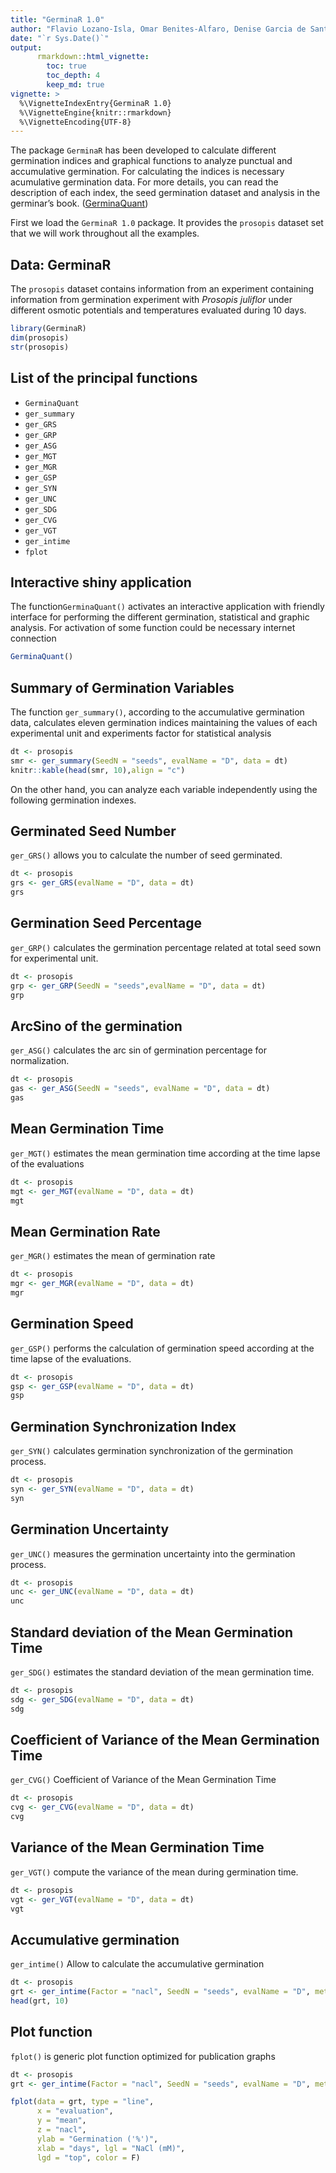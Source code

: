 ```yaml
---
title: "GerminaR 1.0"
author: "Flavio Lozano-Isla, Omar Benites-Alfaro, Denise Garcia de Santana, Marli A. Ranal, Marcelo Francisco Pompelli"
date: "`r Sys.Date()`"
output: 
      rmarkdown::html_vignette:
        toc: true
        toc_depth: 4
        keep_md: true
vignette: >
  %\VignetteIndexEntry{GerminaR 1.0}
  %\VignetteEngine{knitr::rmarkdown}
  %\VignetteEncoding{UTF-8}
---
```



The package `GerminaR` has been developed to calculate different germination indices and graphical functions to analyze punctual and accumulative germination. For calculating the indices is necessary acumulative germination data. For more details, you can read the description of each index, the seed germination dataset and analysis in the germinar's book. ([GerminaQuant](https://flavjack.github.io/GerminaQuant-usm/))


First we load the `GerminaR 1.0` package. It provides the `prosopis` dataset set that we will work throughout all the examples. 


## Data: GerminaR

The `prosopis` dataset contains information from an experiment containing information from germination experiment with *Prosopis juliflor* under different osmotic potentials and temperatures evaluated during 10 days.

```r
library(GerminaR)
dim(prosopis)
str(prosopis)
```


## List of the principal functions

* `GerminaQuant`
* `ger_summary`
* `ger_GRS`
* `ger_GRP`
* `ger_ASG`
* `ger_MGT`
* `ger_MGR`
* `ger_GSP`
* `ger_SYN`
* `ger_UNC`
* `ger_SDG`
* `ger_CVG`
* `ger_VGT`
* `ger_intime`
* `fplot` 

## Interactive shiny application

The function`GerminaQuant()` activates an interactive application with friendly interface for performing the different germination, statistical and graphic analysis. For activation of some function could be necessary internet connection

```r
GerminaQuant()
```


## Summary of Germination Variables

The function `ger_summary()`, according to the accumulative germination data, calculates eleven germination indices maintaining the values of each experimental unit and experiments factor for statistical analysis


```r
dt <- prosopis
smr <- ger_summary(SeedN = "seeds", evalName = "D", data = dt)
knitr::kable(head(smr, 10),align = "c")
```


On the other hand, you can analyze each variable independently using the following germination indexes.


## Germinated Seed Number

`ger_GRS()` allows you to calculate the number of seed germinated.


```r
dt <- prosopis
grs <- ger_GRS(evalName = "D", data = dt)
grs
```


## Germination Seed Percentage

`ger_GRP()` calculates the germination percentage related at total seed sown for experimental unit.

```r
dt <- prosopis
grp <- ger_GRP(SeedN = "seeds",evalName = "D", data = dt)
grp
```


## ArcSino of the germination

`ger_ASG()`  calculates the arc sin of germination percentage for normalization.

```r
dt <- prosopis
gas <- ger_ASG(SeedN = "seeds", evalName = "D", data = dt)
gas
```


## Mean Germination Time

`ger_MGT()` estimates the mean germination time according at the time lapse of the evaluations

```r
dt <- prosopis
mgt <- ger_MGT(evalName = "D", data = dt)
mgt
```


## Mean Germination Rate

`ger_MGR()` estimates the mean of germination rate

```r
dt <- prosopis
mgr <- ger_MGR(evalName = "D", data = dt)
mgr
```


## Germination Speed

`ger_GSP()` performs the calculation of germination speed according at the time lapse of the evaluations.

```r
dt <- prosopis
gsp <- ger_GSP(evalName = "D", data = dt)
gsp
```


## Germination Synchronization Index

`ger_SYN()` calculates germination synchronization of the germination process.

```r
dt <- prosopis
syn <- ger_SYN(evalName = "D", data = dt)
syn
```

## Germination Uncertainty

`ger_UNC()` measures the germination uncertainty into the germination process.


```r
dt <- prosopis
unc <- ger_UNC(evalName = "D", data = dt)
unc
```


## Standard deviation of the Mean Germination Time

`ger_SDG()` estimates the standard deviation of the mean germination time.

```r
dt <- prosopis
sdg <- ger_SDG(evalName = "D", data = dt)
sdg
```


## Coefficient of Variance of the Mean Germination Time

`ger_CVG()`  Coefficient of Variance of the Mean Germination Time

```r
dt <- prosopis
cvg <- ger_CVG(evalName = "D", data = dt)
cvg
```


## Variance of the Mean Germination Time

`ger_VGT()` compute the variance of the mean during germination time.

```r
dt <- prosopis
vgt <- ger_VGT(evalName = "D", data = dt)
vgt
```

## Accumulative germination

`ger_intime()` Allow to calculate the accumulative germination

```r
dt <- prosopis
grt <- ger_intime(Factor = "nacl", SeedN = "seeds", evalName = "D", method = "percentage", data = dt)
head(grt, 10)
```


## Plot function


`fplot()` is generic plot function optimized for publication graphs

```r
dt <- prosopis
grt <- ger_intime(Factor = "nacl", SeedN = "seeds", evalName = "D", method = "percentage", data = dt)

fplot(data = grt, type = "line",
      x = "evaluation",
      y = "mean",
      z = "nacl",
      ylab = "Germination ('%')",
      xlab = "days", lgl = "NaCl (mM)",
      lgd = "top", color = F)

```




